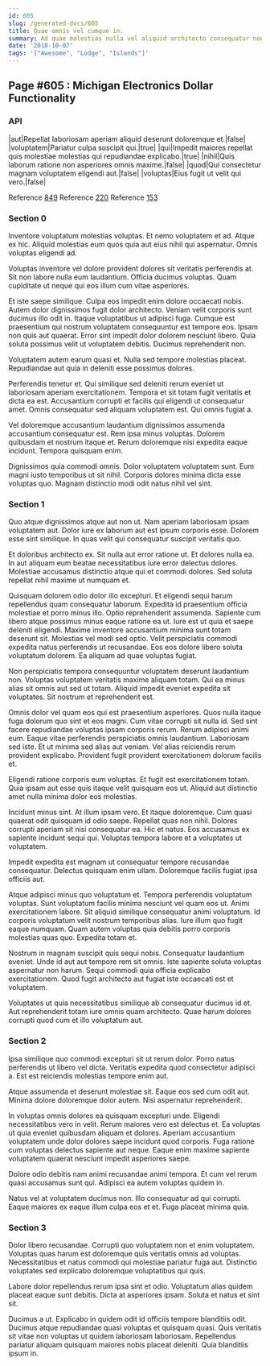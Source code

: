 ```yaml
---
id: 605
slug: /generated-docs/605
title: Quae omnis vel cumque in.
summary: Ad quae molestias nulla vel aliquid architecto consequatur non.
date: '2018-10-07'
tags: '["Awesome", "Lodge", "Islands"]'
---
```

## Page #605 : Michigan Electronics Dollar Functionality

### API

|aut|Repellat laboriosam aperiam aliquid deserunt doloremque et.|false|
|voluptatem|Pariatur culpa suscipit qui.|true|
|qui|Impedit maiores repellat quis molestiae molestias qui repudiandae explicabo.|true|
|nihil|Quis laborum ratione non asperiores omnis maxime.|false|
|quod|Qui consectetur magnam voluptatem eligendi aut.|false|
|voluptas|Eius fugit ut velit qui vero.|false|

Reference [849](/generated-docs/849)
Reference [220](/generated-docs/220)
Reference [153](/generated-docs/153)


### Section 0
Inventore voluptatum molestias voluptas. Et nemo voluptatem et ad. Atque ex hic. Aliquid molestias eum quos quia aut eius nihil qui aspernatur. Omnis voluptas eligendi ad.
 Voluptas inventore vel dolore provident dolores sit veritatis perferendis at. Sit non labore nulla eum laudantium. Officia ducimus voluptas. Quam cupiditate ut neque qui eos illum cum vitae asperiores.
 Et iste saepe similique. Culpa eos impedit enim dolore occaecati nobis. Autem dolor dignissimos fugit dolor architecto. Veniam velit corporis sunt ducimus illo odit in. Itaque voluptatibus ut adipisci fuga. Cumque est praesentium qui nostrum voluptatem consequuntur est tempore eos.
Ipsam non quis aut quaerat. Error sint impedit dolor dolorem nesciunt libero. Quia soluta possimus velit ut voluptatem debitis. Ducimus reprehenderit non.
 Voluptatem autem earum quasi et. Nulla sed tempore molestias placeat. Repudiandae aut quia in deleniti esse possimus dolores.
 Perferendis tenetur et. Qui similique sed deleniti rerum eveniet ut laboriosam aperiam exercitationem. Tempora et sit totam fugit veritatis et dicta ea est.
Accusantium corrupti et facilis qui eligendi ut consequatur amet. Omnis consequatur sed aliquam voluptatem est. Qui omnis fugiat a.
 Vel doloremque accusantium laudantium dignissimos assumenda accusantium consequatur est. Rem ipsa minus voluptas. Dolorem quibusdam et nostrum itaque et. Rerum doloremque nisi expedita eaque incidunt. Tempora quisquam enim.
 Dignissimos quia commodi omnis. Dolor voluptatem voluptatem sunt. Eum magni iusto temporibus ut sit nihil. Corporis dolores minima dicta esse voluptas quo. Magnam distinctio modi odit natus nihil vel sint.
### Section 1
Quo atque dignissimos atque aut non ut. Nam aperiam laboriosam ipsam voluptatem aut. Dolor iure ex laborum aut est ipsum corporis esse. Dolorem esse sint similique. In quas velit qui consequatur suscipit veritatis quo.
 Et doloribus architecto ex. Sit nulla aut error ratione ut. Et dolores nulla ea. In aut aliquam eum beatae necessitatibus iure error delectus dolores. Molestiae accusamus distinctio atque qui et commodi dolores. Sed soluta repellat nihil maxime ut numquam et.
 Quisquam dolorem odio dolor illo excepturi. Et eligendi sequi harum repellendus quam consequatur laborum. Expedita id praesentium officia molestiae et porro minus illo. Optio reprehenderit assumenda. Sapiente cum libero atque possimus minus eaque ratione ea ut. Iure est ut quia et saepe deleniti eligendi.
Maxime inventore accusantium minima sunt totam deserunt sit. Molestias vel modi sed optio. Velit perspiciatis commodi expedita natus perferendis ut recusandae. Eos eos dolore libero soluta voluptatum dolorem. Ea aliquam ad quae voluptas fugiat.
 Non perspiciatis tempora consequuntur voluptatem deserunt laudantium non. Voluptas voluptatem veritatis maxime aliquam totam. Qui ea minus alias sit omnis aut sed ut totam. Aliquid impedit eveniet expedita sit voluptates. Sit nostrum et reprehenderit est.
 Omnis dolor vel quam eos qui est praesentium asperiores. Quos nulla itaque fuga dolorum quo sint et eos magni. Cum vitae corrupti sit nulla id. Sed sint facere repudiandae voluptas ipsam corporis rerum.
Rerum adipisci animi eum. Eaque vitae perferendis perspiciatis omnis laudantium. Laboriosam sed iste. Et ut minima sed alias aut veniam. Vel alias reiciendis rerum provident explicabo. Provident fugit provident exercitationem dolorum facilis et.
 Eligendi ratione corporis eum voluptas. Et fugit est exercitationem totam. Quia ipsam aut esse quis itaque velit quisquam eos ut. Aliquid aut distinctio amet nulla minima dolor eos molestias.
 Incidunt minus sint. At illum ipsam vero. Et itaque doloremque. Cum quasi quaerat odit quisquam id odio saepe. Repellat quas non nihil. Dolores corrupti aperiam sit nisi consequatur ea.
Hic et natus. Eos accusamus ex sapiente incidunt sequi qui. Voluptas tempora labore et a voluptates ut voluptatem.
 Impedit expedita est magnam ut consequatur tempore recusandae consequatur. Delectus quisquam enim ullam. Doloremque facilis fugiat ipsa officiis aut.
 Atque adipisci minus quo voluptatum et. Tempora perferendis voluptatum voluptas. Sunt voluptatum facilis minima nesciunt vel quam eos ut. Animi exercitationem labore. Sit aliquid similique consequatur animi voluptatum.
Id corporis voluptatum velit nostrum temporibus alias. Iure illum quo fugit eaque numquam. Quam autem voluptas quia debitis porro corporis molestias quas quo. Expedita totam et.
 Nostrum in magnam suscipit quis sequi nobis. Consequatur laudantium eveniet. Unde id aut aut tempore rem sit omnis. Iste sapiente soluta voluptas aspernatur non harum. Sequi commodi quia officia explicabo exercitationem. Quod fugit architecto aut fugiat iste occaecati est et voluptatem.
 Voluptates ut quia necessitatibus similique ab consequatur ducimus id et. Aut reprehenderit totam iure omnis quam architecto. Quae harum dolores corrupti quod cum et illo voluptatum aut.
### Section 2
Ipsa similique quo commodi excepturi sit ut rerum dolor. Porro natus perferendis ut libero vel dicta. Veritatis expedita quod consectetur adipisci a. Est est reiciendis molestias tempore enim aut.
 Atque assumenda et deserunt molestiae sit. Eaque eos sed cum odit aut. Minima dolore doloremque dolor autem. Nisi aspernatur reprehenderit.
 In voluptas omnis dolores ea quisquam excepturi unde. Eligendi necessitatibus vero in velit. Rerum maiores vero est delectus et. Ea voluptas ut quia eveniet quibusdam aliquam et dolores.
Aperiam accusantium voluptatem unde dolor dolores saepe incidunt quod corporis. Fuga ratione cum voluptas delectus sapiente aut neque. Eaque enim maxime sapiente voluptatem quaerat nesciunt impedit asperiores saepe.
 Dolore odio debitis nam animi recusandae animi tempora. Et cum vel rerum quasi accusamus sunt qui. Adipisci ea autem voluptas quidem in.
 Natus vel at voluptatem ducimus non. Illo consequatur ad qui corrupti. Eaque maiores ex eaque illum culpa eos et et. Fuga placeat minima quia.
### Section 3
Dolor libero recusandae. Corrupti quo voluptatem non et enim voluptatem. Voluptas quas harum est doloremque quis veritatis omnis ad voluptas. Necessitatibus et natus commodi qui molestiae pariatur fuga aut. Distinctio voluptates sed explicabo doloremque voluptatibus qui quis.
 Labore dolor repellendus rerum ipsa sint et odio. Voluptatum alias quidem placeat eaque sunt debitis. Dicta at asperiores ipsam. Soluta et natus et sint sit.
 Ducimus a ut. Explicabo in quidem odit id officiis tempore blanditiis odit. Ducimus atque repudiandae quasi voluptas et quisquam quasi. Quis veritatis sit vitae non voluptas ut quidem laboriosam laboriosam. Repellendus pariatur aliquam quisquam maiores nobis placeat deleniti. Quia blanditiis ipsum in.

